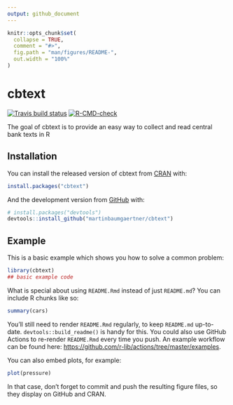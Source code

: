 ```yaml
---
output: github_document
---
```


<!-- README.md is generated from README.Rmd. Please edit that file -->

```r
knitr::opts_chunk$set(
  collapse = TRUE,
  comment = "#>",
  fig.path = "man/figures/README-",
  out.width = "100%"
)
```

# cbtext

<!-- badges: start -->
[![Travis build status](https://travis-ci.com/martinbaumgaertner/cbtext.svg?branch=master)](https://travis-ci.com/martinbaumgaertner/cbtext)
[![R-CMD-check](https://github.com/martinbaumgaertner/cbtext/workflows/R-CMD-check/badge.svg)](https://github.com/martinbaumgaertner/cbtext/actions)
<!-- badges: end -->

The goal of cbtext is to provide an easy way to collect and read central bank texts in R

## Installation

You can install the released version of cbtext from [CRAN](https://CRAN.R-project.org) with:

``` r
install.packages("cbtext")
```

And the development version from [GitHub](https://github.com/) with:

``` r
# install.packages("devtools")
devtools::install_github("martinbaumgaertner/cbtext")
```
## Example

This is a basic example which shows you how to solve a common problem:

```r
library(cbtext)
## basic example code
```

What is special about using `README.Rmd` instead of just `README.md`? You can include R chunks like so:

```r
summary(cars)
```

You'll still need to render `README.Rmd` regularly, to keep `README.md` up-to-date. `devtools::build_readme()` is handy for this. You could also use GitHub Actions to re-render `README.Rmd` every time you push. An example workflow can be found here: <https://github.com/r-lib/actions/tree/master/examples>.

You can also embed plots, for example:

```r
plot(pressure)
```

In that case, don't forget to commit and push the resulting figure files, so they display on GitHub and CRAN.
